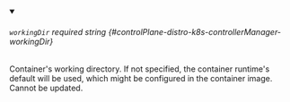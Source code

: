 
<details className="config-field" data-expandable="false" open>
<summary>

###### `workingDir` <span className="config-field-required" data-required="false">required</span> <span className="config-field-type">string</span> <span className="config-field-default"></span> <span className="config-field-enum"></span> {#controlPlane-distro-k8s-controllerManager-workingDir}

Container's working directory.
If not specified, the container runtime's default will be used, which
might be configured in the container image.
Cannot be updated.

</summary>



</details>
